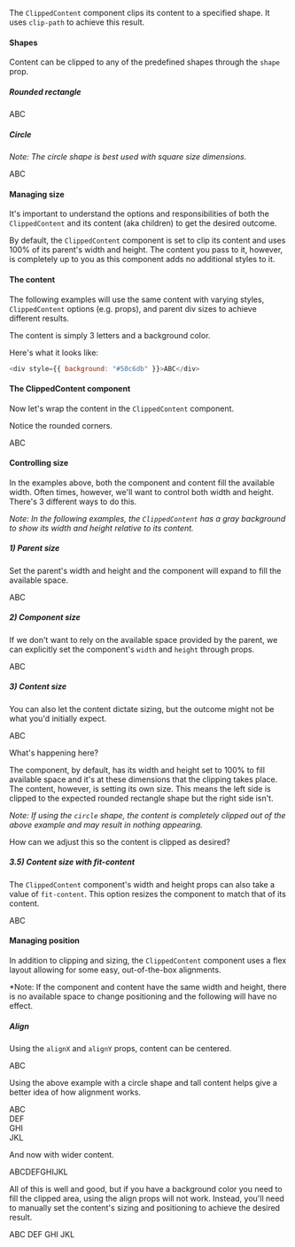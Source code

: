 
<Meta title="Modules/ClippedContent" component={ClippedContent} />

The `ClippedContent` component clips its content to a specified shape.
It uses `clip-path` to achieve this result.

#### Shapes

Content can be clipped to any of the predefined shapes through the `shape` prop.

##### Rounded rectangle

<Canvas>
	<Story name="Rounded Rectangle">
		<div style={{ width: "50px", height: "50px" }}>
			<ClippedContent>
				<div
					style={{
						width: "100%",
						height: "100%",
						background: "#50c6db",
						display: "flex",
						alignItems: "center",
						justifyContent: "center",
					}}
				>
					ABC
				</div>
			</ClippedContent>
		</div>
	</Story>
</Canvas>

##### Circle

_Note: The circle shape is best used with square size dimensions._

<Canvas>
	<Story name="Circle">
		<div style={{ width: "50px", height: "50px" }}>
			<ClippedContent shape="circle">
				<div
					style={{
						width: "100%",
						height: "100%",
						background: "#50c6db",
						display: "flex",
						alignItems: "center",
						justifyContent: "center",
					}}
				>
					ABC
				</div>
			</ClippedContent>
		</div>
	</Story>
</Canvas>

#### Managing size

It's important to understand the options and responsibilities of both the `ClippedContent` and its content (aka children) to get the desired outcome.

By default, the `ClippedContent` component is set to clip its content and uses 100% of its parent's width and height.
The content you pass to it, however, is completely up to you as this component adds no additional styles to it.

#### The content

The following examples will use the same content with varying styles, `ClippedContent` options (e.g. props), and parent div sizes to achieve different results.

The content is simply 3 letters and a background color.

Here's what it looks like:

```js
<div style={{ background: "#50c6db" }}>ABC</div>
```

#### The ClippedContent component

Now let's wrap the content in the `ClippedContent` component.

Notice the rounded corners.

<Canvas>
	<Story name="Basic">
		<ClippedContent>
			<div style={{ background: "#50c6db" }}>ABC</div>
		</ClippedContent>
	</Story>
</Canvas>

#### Controlling size

In the examples above, both the component and content fill the available width.
Often times, however, we'll want to control both width and height.
There's 3 different ways to do this.

_Note: In the following examples, the `ClippedContent` has a gray background to show its width and height relative to its content._

##### 1) Parent size

Set the parent's width and height and the component will expand to fill the available space.

<Canvas>
	<Story name="Parent Size">
		<div style={{ width: "50px", height: "50px" }}>
			<ClippedContent style={{ background: "gray" }}>
				<div style={{ background: "#50c6db" }}>ABC</div>
			</ClippedContent>
		</div>
	</Story>
</Canvas>

##### 2) Component size

If we don't want to rely on the available space provided by the parent, we can explicitly set the component's `width` and `height` through props.

<Canvas>
	<Story name="Component Size">
		<div>
			<ClippedContent
				width="50px"
				height="50px"
				style={{ background: "gray" }}
			>
				<div style={{ background: "#50c6db" }}>ABC</div>
			</ClippedContent>
		</div>
	</Story>
</Canvas>

##### 3) Content size

You can also let the content dictate sizing, but the outcome might not be what you'd initially expect.

<Canvas>
	<Story name="Content Size">
		<div>
			<ClippedContent style={{ background: "gray" }}>
				<div
					style={{
						width: "50px",
						height: "50px",
						background: "#50c6db",
					}}
				>
					ABC
				</div>
			</ClippedContent>
		</div>
	</Story>
</Canvas>

What's happening here?

The component, by default, has its width and height set to 100% to fill available space and it's at these dimensions that the clipping takes place.
The content, however, is setting its own size.
This means the left side is clipped to the expected rounded rectangle shape but the right side isn't.

_Note: If using the `circle` shape, the content is completely clipped out of the above example and may result in nothing appearing._

How can we adjust this so the content is clipped as desired?

##### 3.5) Content size with fit-content

The `ClippedContent` component's width and height props can also take a value of `fit-content`.
This option resizes the component to match that of its content.

<Canvas>
	<Story name="Fit-Content">
		<div>
			<ClippedContent
				width="fit-content"
				height="fit-content"
				style={{ background: "gray" }}
			>
				<div
					style={{
						width: "50px",
						height: "50px",
						background: "#50c6db",
					}}
				>
					ABC
				</div>
			</ClippedContent>
		</div>
	</Story>
</Canvas>

#### Managing position

In addition to clipping and sizing, the `ClippedContent` component uses a flex layout allowing for some easy, out-of-the-box alignments.

\*Note: If the component and content have the same width and height, there is no available space to change positioning and the following will have no effect.

##### Align

Using the `alignX` and `alignY` props, content can be centered.

<Canvas>
	<Story name="Centered">
		<div style={{ width: "50px", height: "50px" }}>
			<ClippedContent
				alignX="center"
				alignY="center"
				style={{ background: "gray" }}
			>
				<div style={{ background: "#50c6db" }}>ABC</div>
			</ClippedContent>
		</div>
	</Story>
</Canvas>

Using the above example with a circle shape and tall content helps give a better idea of how alignment works.

<Canvas>
	<Story name="Centered Circle">
		<div style={{ width: "50px", height: "50px" }}>
			<ClippedContent
				shape="circle"
				alignX="center"
				alignY="center"
				style={{ background: "gray" }}
			>
				<div style={{ background: "#50c6db" }}>
					ABC
					<br />
					DEF
					<br />
					GHI
					<br />
					JKL
				</div>
			</ClippedContent>
		</div>
	</Story>
</Canvas>

And now with wider content.

<Canvas>
	<Story name="Centered - Wide Content">
		<div style={{ width: "50px", height: "50px" }}>
			<ClippedContent
				shape="circle"
				alignX="center"
				alignY="center"
				style={{ background: "gray" }}
			>
				<div style={{ background: "#50c6db" }}>ABCDEFGHIJKL</div>
			</ClippedContent>
		</div>
	</Story>
</Canvas>

All of this is well and good, but if you have a background color you need to fill the clipped area, using the align props will not work.
Instead, you'll need to manually set the content's sizing and positioning to achieve the desired result.

<Canvas>
	<Story name="Complex Example">
		<div style={{ width: "50px", height: "50px" }}>
			<ClippedContent shape="circle">
				<div
					style={{
						width: "100%",
						height: "100%",
						background: "#50c6db",
						display: "flex",
						alignItems: "center",
						textAlign: "center",
					}}
				>
					ABC DEF GHI JKL
				</div>
			</ClippedContent>
		</div>
	</Story>
</Canvas>
